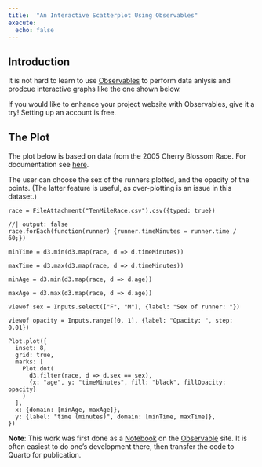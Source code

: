 ```yaml
---
title:  "An Interactive Scatterplot Using Observables"
execute:
  echo: false
---
```


## Introduction

It is not hard to learn to use [Observables](https://observablehq.com) to perform data anlysis and prodcue interactive graphs like the one shown below.

If you would like to enhance your project website with Observables, give it a try!  Setting up an account is free.

## The Plot

The plot below is based on data from the 2005 Cherry Blossom Race.  For documentation see [here](https://rdrr.io/cran/mosaicData/man/TenMileRace.html).

The user can choose the sex of the runners plotted, and the opacity of the points.  (The latter feature is useful, as over-plotting is an issue in this dataset.)


```ojs
race = FileAttachment("TenMileRace.csv").csv({typed: true})
```


```ojs
//| output: false
race.forEach(function(runner) {runner.timeMinutes = runner.time / 60;})
```


```ojs
minTime = d3.min(d3.map(race, d => d.timeMinutes))
```

```ojs
maxTime = d3.max(d3.map(race, d => d.timeMinutes))
```

```ojs
minAge = d3.min(d3.map(race, d => d.age))
```

```ojs
maxAge = d3.max(d3.map(race, d => d.age))
```
    
    





```ojs
viewof sex = Inputs.select(["F", "M"], {label: "Sex of runner: "})
```


```ojs
viewof opacity = Inputs.range([0, 1], {label: "Opacity: ", step: 0.01})
```


```ojs
Plot.plot({
  inset: 8,
  grid: true,
  marks: [
    Plot.dot(
      d3.filter(race, d => d.sex == sex), 
      {x: "age", y: "timeMinutes", fill: "black", fillOpacity: opacity}
    )
  ],
  x: {domain: [minAge, maxAge]},
  y: {label: "time (minutes)", domain: [minTime, maxTime]},
})
```


**Note**:  This work was first done as a [Notebook](https://observablehq.com/d/1664118c11075582) on the [Observable](https://observablehq.com) site.  It is often easiest to do one's development there, then transfer the code to Quarto for publication.